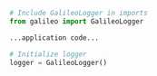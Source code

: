 ```python Python
# Include GalileoLogger in imports
from galileo import GalileoLogger

...application code...

# Initialize logger
logger = GalileoLogger()
```